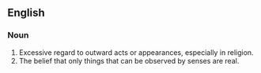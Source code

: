 ==English==

===Noun===

#Excessive regard to outward acts or appearances, especially in religion.
#The belief that only things that can be observed by senses are real.